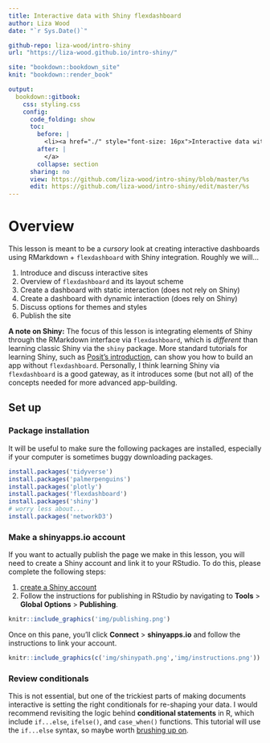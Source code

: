 ```yaml
---
title: Interactive data with Shiny flexdashboard
author: Liza Wood
date: "`r Sys.Date()`"

github-repo: liza-wood/intro-shiny
url: "https://liza-wood.github.io/intro-shiny/"

site: "bookdown::bookdown_site"
knit: "bookdown::render_book"

output:
  bookdown::gitbook:
    css: styling.css
    config:
      code_folding: show
      toc: 
        before: |
          <li><a href="./" style="font-size: 16px">Interactive data with Shiny flexdashboard</a></li>
        after: |
          </a>
        collapse: section
      sharing: no
      view: https://github.com/liza-wood/intro-shiny/blob/master/%s
      edit: https://github.com/liza-wood/intro-shiny/edit/master/%s
---
```


# Overview {-}

This lesson is meant to be a _cursory_ look at creating interactive dashboards using RMarkdown + `flexdashboard` with Shiny integration. Roughly we will...

1. Introduce and discuss interactive sites  
2. Overview of `flexdashboard` and its layout scheme  
3. Create a dashboard with static interaction (does not rely on Shiny)  
4. Create a dashboard with dynamic interaction (does rely on Shiny)  
5. Discuss options for themes and styles 
6. Publish the site 

**A note on Shiny:** The focus of this lesson is integrating elements of Shiny through the RMarkdown interface via `flexdashboard`, which is _different_ than learning classic Shiny via the `shiny` package. More standard tutorials for learning Shiny, such as [Posit's introduction](https://shiny.posit.co/r/getstarted/shiny-basics/lesson1/index.html), can show you how to build an app without `flexdashboard`. Personally, I think learning Shiny via `flexdashboard` is a good gateway, as it introduces some (but not all) of the concepts needed for more advanced app-building.

## Set up {-}

### Package installation {-}

It will be useful to make sure the following packages are installed, especially if your computer is sometimes buggy downloading packages.

```r
install.packages('tidyverse')
install.packages('palmerpenguins')
install.packages('plotly')
install.packages('flexdashboard')
install.packages('shiny')
# worry less about...
install.packages('networkD3')
```


### Make a shinyapps.io account {-}

If you want to actually publish the page we make in this lesson, you will need to create a Shiny account and link it to your RStudio. To do this, please complete the following steps: 

1. [create a Shiny account](https://login.shinyapps.io/login?redirect=%2Foauth%2Fauthorize%3Fclient_id%3Drstudio-shinyapps%26redirect_uri%3Dhttps%253A%252F%252Fwww.shinyapps.io%252Fauth%252Foauth%252Ftoken%26response_type%3Dcode%26scopes%3D%252A%26show_auth%3D0) 
2. Follow the instructions for publishing in RStudio by navigating to **Tools** > **Global Options** > **Publishing**. 

```r
knitr::include_graphics('img/publishing.png')
```

Once on this pane, you'll click **Connect** > **shinyapps.io** and follow the instructions to link your account. 

```r
knitr::include_graphics(c('img/shinypath.png','img/instructions.png'))
```

### Review conditionals {-} 
This is not essential, but one of the trickiest parts of making documents interactive is setting the right conditionals for re-shaping your data. I would recommend revisiting the logic behind **conditional statements** in R, which include `if...else`, `ifelse()`, and `case_when()` functions. This tutorial will use the `if...else` syntax, so maybe worth [brushing up on](https://www.guru99.com/r-if-else-elif-statement.html).